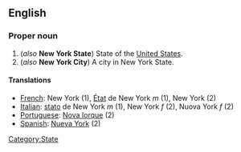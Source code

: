 ==English==

===Proper noun===

# (''also'' '''New York State''') State of the [[United States]].
# (''also'' '''New York City''') A city in New York State.

====Translations====

*[[French]]: New York (1), [[état|État]] de New York ''m'' (1), New York (2)
*[[Italian]]: [[stato]] de New York ''m'' (1), New York ''f'' (2), Nuova York ''f'' (2)
*[[Portuguese]]: [[Nova Iorque]] (2)
*[[Spanish]]: [[Nueva York]] (2)
[[Category:State]]